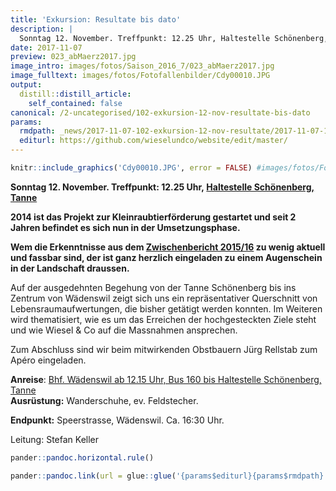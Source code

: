 ```yaml
---
title: 'Exkursion: Resultate bis dato'
description: |
  Sonntag 12. November. Treffpunkt: 12.25 Uhr, Haltestelle Schönenberg, Tanne  2014 ist das Projekt zur Kleinraubtierförderung gestartet und seit 2 Jahren befindet es sich nun in der Umsetzungsphase. Wem die Erkenntnisse aus dem Zwischenbericht 2015/16 zu wenig aktuell und fassbar sind, der ist ganz herzlich eingeladen zu einem Augenschein in der Landschaft draussen.  
date: 2017-11-07
preview: 023_abMaerz2017.jpg
image_intro: images/fotos/Saison_2016_7/023_abMaerz2017.jpg
image_fulltext: images/fotos/Fotofallenbilder/Cdy00010.JPG
output:
  distill::distill_article:
    self_contained: false
canonical: /2-uncategorised/102-exkursion-12-nov-resultate-bis-dato
params:
  rmdpath: _news/2017-11-07-102-exkursion-12-nov-resultate/2017-11-07-102-exkursion-12-nov-resultate.Rmd
  editurl: https://github.com/wieselundco/website/edit/master/
---
```



```r
knitr::include_graphics('Cdy00010.JPG', error = FALSE) #images/fotos/Fotofallenbilder/Cdy00010.JPG
```

**Sonntag 12. November. Treffpunkt: 12.25 Uhr, [Haltestelle Schönenberg,
Tanne](https://map.search.ch/Sch%C3%B6nenberg,Tanne)**

**2014 ist das Projekt zur Kleinraubtierförderung gestartet und seit 2
Jahren befindet es sich nun in der Umsetzungsphase.**

**Wem die Erkenntnisse aus dem [Zwischenbericht
2015/16](http://www.wieselundco.ch/images/dokumente/Berichte/Zwischenbericht_WiCoZ_2015-16.pdf) zu
wenig aktuell und fassbar sind, der ist ganz herzlich eingeladen zu
einem Augenschein in der Landschaft draussen.**

Auf der ausgedehnten Begehung von der Tanne Schönenberg bis ins Zentrum
von Wädenswil zeigt sich uns ein repräsentativer Querschnitt von
Lebensraumaufwertungen, die bisher getätigt werden konnten. Im Weiteren
wird thematisiert, wie es um das Erreichen der hochgesteckten Ziele
steht und wie Wiesel & Co auf die Massnahmen ansprechen.  
  
Zum Abschluss sind wir beim mitwirkenden Obstbauern Jürg Rellstab zum
Apéro eingeladen.

  
  
**Anreise**: [Bhf. Wädenswil ab 12.15 Uhr, Bus 160 bis Haltestelle
Schönenberg,
Tanne](https://fahrplan.search.ch/..Sch%C3%B6nenberg,Tanne)  
**Ausrüstung:** Wanderschuhe, ev. Feldstecher.

**Endpunkt:** Speerstrasse, Wädenswil. Ca. 16:30 Uhr.

Leitung: Stefan Keller

```r
pander::pandoc.horizontal.rule()

pander::pandoc.link(url = glue::glue('{params$editurl}{params$rmdpath}'),text = 'Artikel bearbeiten')
```

<!--http://wieselundco.ch/2-uncategorised/102-exkursion-12-nov-resultate-bis-dato-->
